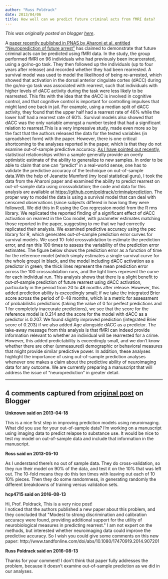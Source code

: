 ```yaml
---
author: "Russ Poldrack"
date: 2013/04/06
title: How well can we predict future criminal acts from fMRI data?
---
```


*This was originally posted on blogger [here](https://russpoldrack.blogspot.com/2013/04/how-well-can-we-predict-future-criminal.html)*.

A [paper recently published in PNAS by Aharoni et al. entitled "Neuroprediction of future arrest"](http://www.pnas.org/content/early/2013/03/19/1219302110) has claimed to demonstrate that future criminal acts can be predicted using fMRI data.  In the study, the group performed fMRI on 96 individuals who had previously been incarcerated, using a go/no-go task.  They then followed up the individuals (up to four years after release) and recorded whether they had been rearrested.  A survival model was used to model the likelihood of being re-arrested, which showed that activation in the dorsal anterior cingulate cortex (dACC) during the go/no-go task was associated with rearrest, such that individuals with higher levels of dACC activity during the task were less likely to be rearrested.  This fits with the idea that the dACC is involved in cognitive control, and that cognitive control is important for controlling impulses that might land one back in jail.  For example, using a median split of dACC activity, they found that the upper half had a rearrest rate of 46% while the lower half had a rearrest rate of 60%.  Survival models also showed that dACC was the only variable amongst a number tested that had a significant relation to rearrest.This is a very impressive study, made even more so by the fact that the authors released the data for the tested variables (in spreadsheet form) with the paper.  However, there is one critical shortcoming to the analyses reported in the paper, which is that they do not examine out-of-sample predictive accuracy.  [As I have pointed out recently](http://www.russpoldrack.org/2012/12/the-perils-of-leave-one-out.html), statistical relationships within a sample generally provide an overly optimistic estimate of the ability to generalize to new samples.  In order to be able to claim that one can "predict" in a real-world sense, one has to validate the predictive accuracy of the technique on out-of-sample data.With the help of Jeanette Mumford (my local statistical guru), I took the data from the Aharoni paper and examined the ability to predict rearrest on out-of-sample data using crossvalidation; the code and data for this analysis are available at [https://github.com/poldrack/criminalprediction](https://github.com/poldrack/criminalprediction).  The proper way to model the data is using a survival model that can deal with censored observations (since subjects differed in how long they were followed).  We did this in R using the Cox regression model from the R rms library.  We replicated the reported finding of a significant effect of dACC activation on rearrest in the Cox model, with parameter estimates matching those reported in the paper, suggesting to me that we had correctly replicated their analysis.  We examined predictive accuracy using the pec library for R, which generates out-of-sample prediction error curves for survival models.  We used 10-fold crossvalidation to estimate the prediction error, and ran this 100 times to assess the variability of the prediction error estimates. The figure below shows the prediction error as a function of time for the reference model (which simply estimates a single survival curve for the whole group) in black, and the model including dACC activation as a predictor in green; the thick lines represent the mean prediction error across the 100 crossvalidation runs, and the light lines represent the curve for each individual run.  This analysis shows that there is a slight benefit to out-of-sample prediction of future rearrest using dACC activation, particularly in the period from 20 to 48 months after release.  However, this added prediction ability is exceedingly small; if we take the integrated Brier score across the period of 0-48 months, which is a metric for assessment of probabilistic predictions (taking the value of 0 for perfect predictions and 1 for completely inaccurate predictions), we see that the score for the reference model is 0.214 and the score for the model with dACC as a predictor is 0.207. We found slightly improved prediction (integrated Brier score of 0.203) if we also added Age alongside dACC as a predictor.  The take-away message from this analysis is that fMRI can indeed provide information relevant to whether an individual will be rearrested for a crime.  However, this added predictability is exceedingly small, and we don't know whether there are other (unmeasured) demographic or behavioral measures that might provide similar predictive power.  In addition, these analyses highlight the importance of using out-of-sample prediction analyses whenever one makes a claim about the predictive ability of neuroimaging data for any outcome.  We are currently preparing a manuscript that will address the issue of "neuroprediction" in greater detail.  

---

## 4 comments captured from [original post](https://russpoldrack.blogspot.com/2013/04/how-well-can-we-predict-future-criminal.html) on Blogger

**Unknown said on 2013-04-18**

This is a nice first step in improving prediction models using neuroimaging. What did you use for your out-of-sample data? I'm working on a manuscript using imaging data to predict relapse to substance use. It would be nice to test my model on out-of-sample data and include that information in the manuscript.

**Ross said on 2013-05-10**

As I understand there's no out of sample data.  They do cross-validation, so they run their model on 90% of the data, and test it on the 10% that was left out.  The 10-fold means they do this ten times with leaving out each of 10 10% pieces.  Then they do some randomness, in generating randomly the different breakdowns of training versus validation sets.

**hcp4715 said on 2016-08-13**

Hi, Prof. Poldrack, This is a very nice post!<br />I noticed that the authors published a new paper about this problem, and they concluded that &quot;Modest to strong discrimination and calibration accuracy were found, providing additional support for the utility of neurobiological measures in predicting rearrest.&quot; I am not expert on the methods, but interested whether neuroimaging data could improve the predictive accuracy. So I wish you could give some comments on this new paper: http://www.tandfonline.com/doi/abs/10.1080/17470919.2014.907201

**Russ Poldrack said on 2016-08-13**

Thanks for your comment!  I don't think that paper fully addresses the problem, because it doesn't examine out-of-sample prediction as we did in our analyses.

